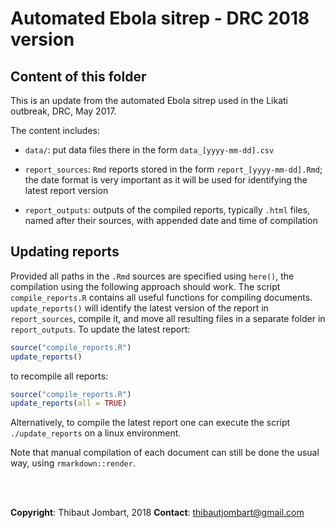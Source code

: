 
# Automated Ebola sitrep - DRC 2018 version


## Content of this folder

This is an update from the automated Ebola sitrep used in the Likati outbreak,
DRC, May 2017.

The content includes:

- `data/`: put data files there in the form `data_[yyyy-mm-dd].csv`

- `report_sources`: `Rmd` reports stored in the form `report_[yyyy-mm-dd].Rmd`;
  the date format is very important as it will be used for identifying the
  latest report version

- `report_outputs`: outputs of the compiled reports, typically `.html` files,
named after their sources, with appended date and time of compilation



## Updating reports

Provided all paths in the `.Rmd` sources are specified using `here()`, the
compilation using the following approach should work. The script
`compile_reports.R` contains all useful functions for compiling documents.
`update_reports()` will identify the latest version of the report in
`report_sources`, compile it, and move all resulting files in a separate folder
in `report_outputs`. To update the latest report:

```r
source("compile_reports.R")
update_reports()
```

to recompile all reports:

```r
source("compile_reports.R")
update_reports(all = TRUE)
```

Alternatively, to compile the latest report one can execute the script
`./update_reports` on a linux environment.

Note that manual compilation of each document can still be done the usual way, using `rmarkdown::render`.


<br> <br>

**Copyright**: Thibaut Jombart, 2018
**Contact**: [thibautjombart@gmail.com](mailto:thibautjombart@gmail.com)
